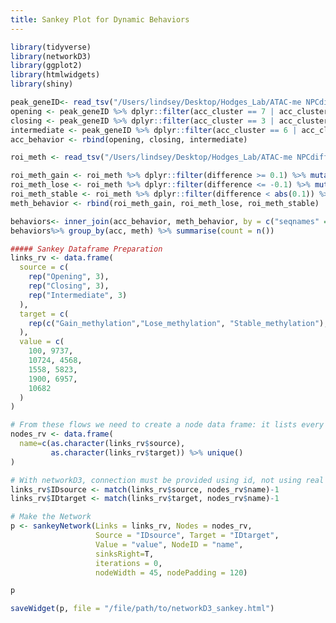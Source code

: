 ```yaml
---
title: Sankey Plot for Dynamic Behaviors
---
```

```r
library(tidyverse)
library(networkD3)
library(ggplot2)
library(htmlwidgets)
library(shiny)
```
```r
peak_geneID<- read_tsv("/Users/lindsey/Desktop/Hodges_Lab/ATAC-me NPCdiff/NPCDiff_ATACme/New_timepoints/data/allPeak_geneassignment.tsv")
opening <- peak_geneID %>% dplyr::filter(acc_cluster == 7 | acc_cluster == 5) %>% mutate(acc= "open")
closing <- peak_geneID %>% dplyr::filter(acc_cluster == 3 | acc_cluster == 1) %>% mutate(acc= "close")
intermediate <- peak_geneID %>% dplyr::filter(acc_cluster == 6 | acc_cluster == 4 | acc_cluster == 2) %>% mutate(acc= "intermediate")
acc_behavior <- rbind(opening, closing, intermediate)

roi_meth <- read_tsv("/Users/lindsey/Desktop/Hodges_Lab/ATAC-me NPCdiff/NPCDiff_ATACme/New_timepoints/data/roimethstat/allTime_allPeak_roiMeth.tsv") %>% mutate(difference = (`12day` - `0hr`))

roi_meth_gain <- roi_meth %>% dplyr::filter(difference >= 0.1) %>% mutate(meth= "gain")
roi_meth_lose <- roi_meth %>% dplyr::filter(difference <= -0.1) %>% mutate(meth= "lose")
roi_meth_stable <- roi_meth %>% dplyr::filter(difference < abs(0.1)) %>% mutate(meth= "stable")
meth_behavior <- rbind(roi_meth_gain, roi_meth_lose, roi_meth_stable)

behaviors<- inner_join(acc_behavior, meth_behavior, by = c("seqnames" = "chr", "start", "end")) %>% dplyr::select("chr" = "seqnames", "start", "end", "acc", "meth") 
behaviors%>% group_by(acc, meth) %>% summarise(count = n())


```
```r
##### Sankey Dataframe Preparation
links_rv <- data.frame(
  source = c(
    rep("Opening", 3),
    rep("Closing", 3),
    rep("Intermediate", 3)
  ),
  target = c(
    rep(c("Gain_methylation","Lose_methylation", "Stable_methylation"), 3)
  ),
  value = c(
    100, 9737, 
    10724, 4568,
    1558, 5823,
    1900, 6957,
    10682
  )
)

# From these flows we need to create a node data frame: it lists every entities involved in the flow
nodes_rv <- data.frame(
  name=c(as.character(links_rv$source), 
         as.character(links_rv$target)) %>% unique()
)

# With networkD3, connection must be provided using id, not using real name like in the links dataframe.. So we need to reformat it.
links_rv$IDsource <- match(links_rv$source, nodes_rv$name)-1 
links_rv$IDtarget <- match(links_rv$target, nodes_rv$name)-1

# Make the Network
p <- sankeyNetwork(Links = links_rv, Nodes = nodes_rv,
                   Source = "IDsource", Target = "IDtarget",
                   Value = "value", NodeID = "name", 
                   sinksRight=T,
                   iterations = 0,
                   nodeWidth = 45, nodePadding = 120)

p

saveWidget(p, file = "/file/path/to/networkD3_sankey.html")
```
